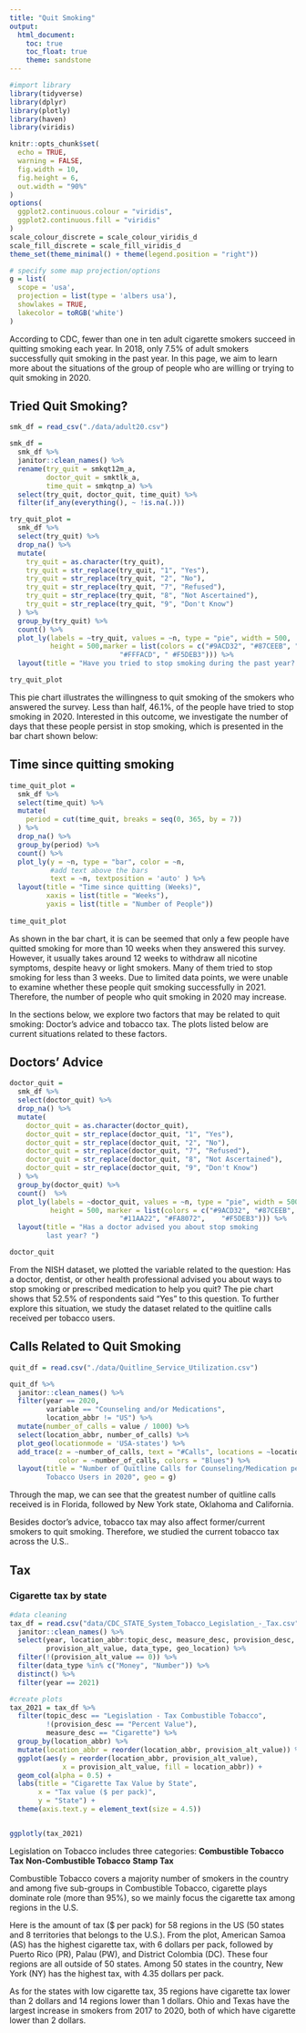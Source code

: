 ```yaml
---
title: "Quit Smoking"
output: 
  html_document:
    toc: true
    toc_float: true
    theme: sandstone
---
```


```r
#import library
library(tidyverse)
library(dplyr)
library(plotly)
library(haven)
library(viridis)

knitr::opts_chunk$set(
  echo = TRUE,
  warning = FALSE,
  fig.width = 10,
  fig.height = 6,
  out.width = "90%"
)
options(
  ggplot2.continuous.colour = "viridis",
  ggplot2.continuous.fill = "viridis"
)
scale_colour_discrete = scale_colour_viridis_d
scale_fill_discrete = scale_fill_viridis_d
theme_set(theme_minimal() + theme(legend.position = "right"))

# specify some map projection/options
g = list(
  scope = 'usa',
  projection = list(type = 'albers usa'),
  showlakes = TRUE,
  lakecolor = toRGB('white')
)
```


According to CDC, fewer than one in ten adult cigarette smokers succeed in quitting smoking each year. In 2018, only 7.5% of adult smokers successfully quit smoking in the past year. In this page, we aim to learn more about the situations of the group of people who are willing or trying to quit smoking in 2020. 


## Tried Quit Smoking?
```r
smk_df = read_csv("./data/adult20.csv")

smk_df = 
  smk_df %>% 
  janitor::clean_names() %>% 
  rename(try_quit = smkqt12m_a, 
         doctor_quit = smktlk_a, 
         time_quit = smkqtnp_a) %>%
  select(try_quit, doctor_quit, time_quit) %>% 
  filter(if_any(everything(), ~ !is.na(.)))

try_quit_plot = 
  smk_df %>% 
  select(try_quit) %>% 
  drop_na() %>% 
  mutate(
    try_quit = as.character(try_quit),
    try_quit = str_replace(try_quit, "1", "Yes"),
    try_quit = str_replace(try_quit, "2", "No"),
    try_quit = str_replace(try_quit, "7", "Refused"),
    try_quit = str_replace(try_quit, "8", "Not Ascertained"),
    try_quit = str_replace(try_quit, "9", "Don't Know")
  ) %>% 
  group_by(try_quit) %>% 
  count() %>% 
  plot_ly(labels = ~try_quit, values = ~n, type = "pie", width = 500, 
          height = 500,marker = list(colors = c("#9ACD32", "#87CEEB", "#FA8072", 
                           "#FFFACD", "	#F5DEB3"))) %>% 
  layout(title = "Have you tried to stop smoking during the past year? ")

try_quit_plot
```

This pie chart illustrates the willingness to quit smoking of the smokers who answered the survey. Less than half, 46.1%, of the people have tried to stop smoking in 2020. Interested in this outcome, we investigate the number of days that these people persist in stop smoking, which is presented in the bar chart shown below:


## Time since quitting smoking
```r
time_quit_plot = 
  smk_df %>% 
  select(time_quit) %>% 
  mutate(
    period = cut(time_quit, breaks = seq(0, 365, by = 7))
  ) %>% 
  drop_na() %>% 
  group_by(period) %>% 
  count() %>% 
  plot_ly(y = ~n, type = "bar", color = ~n,
          #add text above the bars
          text = ~n, textposition = 'auto' ) %>% 
  layout(title = "Time since quitting (Weeks)", 
         xaxis = list(title = "Weeks"),
         yaxis = list(title = "Number of People"))
  
time_quit_plot
```

As shown in the bar chart, it is can be seemed that only a few people have quitted smoking for more than 10 weeks when they answered this survey. However, it usually takes around 12 weeks to withdraw all nicotine symptoms, despite heavy or light smokers. Many of them tried to stop smoking for less than 3 weeks. Due to limited data points, we were unable to examine whether these people quit smoking successfully in 2021. Therefore, the number of people who quit smoking in 2020 may increase.


In the sections below, we explore two factors that may be related to quit smoking: Doctor's advice and tobacco tax. The plots listed below are current situations related to these factors.


## Doctors' Advice
```r
doctor_quit = 
  smk_df %>% 
  select(doctor_quit) %>% 
  drop_na() %>% 
  mutate(
    doctor_quit = as.character(doctor_quit),
    doctor_quit = str_replace(doctor_quit, "1", "Yes"),
    doctor_quit = str_replace(doctor_quit, "2", "No"),
    doctor_quit = str_replace(doctor_quit, "7", "Refused"),
    doctor_quit = str_replace(doctor_quit, "8", "Not Ascertained"),
    doctor_quit = str_replace(doctor_quit, "9", "Don't Know")
  ) %>% 
  group_by(doctor_quit) %>% 
  count()  %>% 
  plot_ly(labels = ~doctor_quit, values = ~n, type = "pie", width = 500, 
          height = 500, marker = list(colors = c("#9ACD32", "#87CEEB", 
                           "#11AA22", "#FA8072",	"#F5DEB3"))) %>% 
  layout(title = "Has a doctor advised you about stop smoking 
         last year? ")

doctor_quit
```

From the NISH dataset, we plotted the variable related to the question: Has a doctor, dentist, or other health professional advised you about ways to stop smoking or prescribed medication to help you quit? The pie chart shows that 52.5% of respondents said “Yes” to this question. To further explore this situation, we study the dataset related to the quitline calls received per tobacco users.


## Calls Related to Quit Smoking
```r
quit_df = read.csv("./data/Quitline_Service_Utilization.csv") 

quit_df %>% 
  janitor::clean_names() %>% 
  filter(year == 2020,
         variable == "Counseling and/or Medications",
         location_abbr != "US") %>% 
  mutate(number_of_calls = value / 1000) %>% 
  select(location_abbr, number_of_calls) %>%
  plot_geo(locationmode = 'USA-states') %>% 
  add_trace(z = ~number_of_calls, text = "#Calls", locations = ~location_abbr,
            color = ~number_of_calls, colors = "Blues") %>% 
  layout(title = "Number of Quitline Calls for Counseling/Medication per 
         Tobacco Users in 2020", geo = g)
```

Through the map, we can see that the greatest number of quitline calls received is in Florida, followed by New York state, Oklahoma and California. 

Besides doctor’s advice, tobacco tax may also affect former/current smokers to quit smoking. Therefore, we studied the current tobacco tax across the U.S.. 


## Tax

### Cigarette tax by state
```r
#data cleaning
tax_df = read.csv("data/CDC_STATE_System_Tobacco_Legislation_-_Tax.csv") %>% 
  janitor::clean_names() %>% 
  select(year, location_abbr:topic_desc, measure_desc, provision_desc, 
         provision_alt_value, data_type, geo_location) %>% 
  filter(!(provision_alt_value == 0)) %>% 
  filter(data_type %in% c("Money", "Number")) %>% 
  distinct() %>% 
  filter(year == 2021)

#create plots
tax_2021 = tax_df %>% 
  filter(topic_desc == "Legislation - Tax Combustible Tobacco",
         !(provision_desc == "Percent Value"),
         measure_desc == "Cigarette") %>% 
  group_by(location_abbr) %>%
  mutate(location_abbr = reorder(location_abbr, provision_alt_value)) %>% 
  ggplot(aes(y = reorder(location_abbr, provision_alt_value), 
             x = provision_alt_value, fill = location_abbr)) + 
  geom_col(alpha = 0.5) +
  labs(title = "Cigarette Tax Value by State",
       x = "Tax value ($ per pack)",
       y = "State") +
  theme(axis.text.y = element_text(size = 4.5)) 


ggplotly(tax_2021)
```

Legislation on Tobacco includes three categories:
<b>Combustible Tobacco Tax</b>
<b>Non-Combustible Tobacco</b>
<b>Stamp Tax</b>

Combustible Tobacco covers a majority number of smokers in the country and among five sub-groups in Combustible Tobacco, cigarette plays dominate role (more than 95%), so we mainly focus the cigarette tax among regions in the U.S. 

Here is the amount of tax ($ per pack) for 58 regions in the US (50 states and 8 territories that belongs to the U.S.). From the plot, American Samoa (AS) has the highest cigarette tax, with 6 dollars per pack, followed by Puerto Rico (PR), Palau (PW), and District Colombia (DC). These four regions are all outside of 50 states. Among 50 states in the country, New York (NY) has the highest tax, with 4.35 dollars per pack. 

As for the states with low cigarette tax, 35 regions have cigarette tax lower than 2 dollars and 14 regions lower than 1 dollars. Ohio and Texas have the largest increase in smokers from 2017 to 2020, both of which have cigarette lower than 2 dollars.



